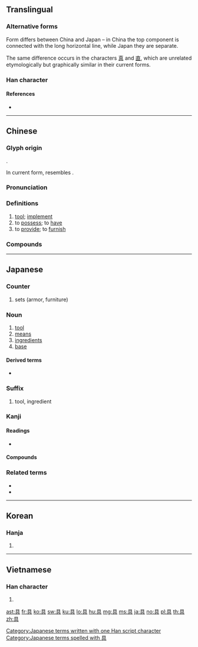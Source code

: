 {{character info/new}}
{{also|真|俱|倶}}
==Translingual==
{{stroke order|strokes=8}}
{{ja-forms|具|具|具}}

===Alternative forms===
Form differs between China and Japan – in China the top component is connected with the long horizontal line, while Japan they are separate.

The same difference occurs in the characters [[真]] and [[直]], which are unrelated etymologically but graphically similar in their current forms.

===Han character===
{{Han char|rn=12|rad=八|as=06|sn=8|four=60801|canj=BMMC|ids=⿳目一八 <small>(J)</small>,⿱⿻且一八 <small>(GTKV)</small>}}

====References====
* {{Han ref|kx=0128.010|dkj=01473|dj=0286.110|hdz=10246.040|uh=5177|ud=20855|bh=A8E3|bd=43235}}

----

==Chinese==
{{zh-forms}}

===Glyph origin===
{{Han etym}}
{{Han compound|貝|t1=shell, money|廾|t2=two hands|ls=ic}}.

In current form, resembles {{Han compound|目|兀}}.

===Pronunciation===
{{zh-pron
|m=jù
|c=geoi6
|h=pfs=khî/khí/khi
|h_note=khî - vernacular; khí - literary
|md=gê̤ṳ
|mn=qz,tw,xm:kū/twv:khū/zz:kī
|mn_note=khū - vernacular
|mn-t=gu6
|w=2jy
|mc=y
|oc=y
|ma=y
|cat=n,v
}}

===Definitions===
{{zh-hanzi}}

# [[tool]]; [[implement]]
# to [[possess]]; to [[have]]
# to [[provide]]; to [[furnish]]

===Compounds===
{{zh-der|不具|不具之人|不具名|交通工具|假面具|免洗餐具|具保|具備|具名|具壽|具官|具慶|具戒|具文|具有|具然|具爾|具狀|具獄|具眼|具瞻|具結|具臣|具舉|具草|具象|具足戒|具陳|具領|具體|具體化|具體名詞|具體而微|兼具|冥具|凶具|刀具|刑具|別具一格|別具匠心|別具慧眼|別具爐錘|別具肺腸|別具隻眼|募資工具|匠心獨具|十相具足|口具|另具匠心|名正具|問事獄具|喪具|器具|坐具|填充玩具|夾具|完具|家具|寒具|寢具|工具|工具工程|工具書|工具機|工具鋼|廚具|形同具文|徒具|性具|慧眼獨具|戒具|戰具|戲具|才具|拜具|擬具|教具|文具|明式家具|服具|槥具|模具|模型玩具|機具|治具|漁具|濟勝之具|火具|炊具|煙具|照明器具|燈具|獨具一格|獨具匠心|獨具慧眼|獨具隻眼|獵具|玩具|生產工具|用具|畫具|百福具臻|眾目具瞻|視同具文|繪具|耕具|聲控玩具|胎具|臥具|茗具|茶具|草具|草具之陳|薄具|賭具|農具|運輸工具|道具|都市家具|量具|釣具|錨具|防毒面具|防護面具|陽具|隻眼獨具|雨具|電動玩具|面具|食具|餐具|龍具}}

----

==Japanese==

===Counter===
{{ja-pos|ぐ|counter}}

# sets (armor, furniture)

===Noun===
{{ja-noun|ぐ}}

# [[tool]]
# [[means]]
# [[ingredients]]
# [[base]]

====Derived terms====
* {{l|ja|留め具}}

===Suffix===
{{ja-pos|ぐ|suffix}}

# tool, ingredient

===Kanji===
{{ja-kanji|grade=3|rs=八06}}

====Readings====
* {{ja-readings|goon=[[ぐ]] ([[gu]])|kanon=[[く]] ([[ku]])|kun=[[そなえる]] ([[具える]], [[sonaeru]]), [[そなえ]] ([[具え]], [[sonae]]), [[つぶさに]] ([[具に]], [[tsubusani]])}}

====Compounds====
{{der5
| {{ja-l|雨具}}
| {{ja-l|淫具}}
| {{ja-l|運動具}}
| {{ja-l|絵具}}
| {{ja-l|玩具}}
| {{ja-l|家具}}
| {{ja-l|不具}}
| {{ja-l|金具}}
| {{ja-l|革具}}
| {{ja-l|機具}}
| {{ja-l|器具}}
| {{ja-l|弓具}}
| {{ja-l|救命具}}
| {{ja-l|兇具}}, {{ja-l|凶具}}
| {{ja-l|教具}}
| {{ja-l|漁具}}
| {{ja-l|敬具}}
| {{ja-l|刑具}}
| {{ja-l|耕具}}
| {{ja-l|香具}}
| {{ja-l|校具}}
| {{ja-l|工具}}
| {{ja-l|拷問具}}
| {{ja-l|祭具}}
| {{ja-l|索具}}
| {{ja-l|蚕具}}
| {{ja-l|寝具}}
| {{ja-l|治具}}
| {{ja-l|船具}}
| {{ja-l|装具}}
| {{ja-l|喪具}}
| {{ja-l|葬具}}
| {{ja-l|装身具}}
| {{ja-l|建具}}
| {{ja-l|綱具}}
| {{ja-l|道具}}
| {{ja-l|忍具}}
| {{ja-l|農具}}
| {{ja-l|拝具}}
| {{ja-l|馬具}}
| {{ja-l|筆記具}}
| {{ja-l|表具}}
| {{ja-l|武具}}
| {{ja-l|武装具}}
| {{ja-l|仏具}}
| {{ja-l|文具}}
| {{ja-l|文房具}}
| {{ja-l|法具}}
| {{ja-l|防寒具}}
| {{ja-l|防具}}
| {{ja-l|民具}}
| {{ja-l|夜具}}
| {{ja-l|要具}}
| {{ja-l|用具}}
| {{ja-l|猟具}}
| {{ja-l|具案}}
| {{ja-l|具眼}}
| {{ja-l|具現}}
| {{ja-l|具合}}
| {{ja-l|彫刻具座}}
| {{ja-l|具象}}
| {{ja-l|具申}}
| {{ja-l|具足}}
| {{ja-l|具体}}
| {{ja-l|具陳}}
| {{ja-l|具備}}
| {{ja-l|具有}}
| {{ja-l|具志堅}}
}}

===Related terms===
* {{l|ja|具する}}
* {{l|ja|具わる}}

[[Category:Japanese terms written with one Han script character]]
[[Category:Japanese terms spelled with 具]]

----

==Korean==

===Hanja===
{{ko-hanja|hangeul=구|mr=ku|eumhun=[[갖추다|갖출]]|ehrv=gatchuda|ehmr=katch'uda|ehy=kacchwuta}}

# {{defn|lang=ko|sort=八06}}

----

==Vietnamese==

===Han character===
{{vi-hantu|[[cụ]], [[cỗ]], [[gỗ]]|rs=八06}}

# {{defn|lang=vi|sort=八06}}

[[ast:具]]
[[fr:具]]
[[ko:具]]
[[sw:具]]
[[ku:具]]
[[lo:具]]
[[hu:具]]
[[mg:具]]
[[ms:具]]
[[ja:具]]
[[no:具]]
[[pl:具]]
[[th:具]]
[[zh:具]]